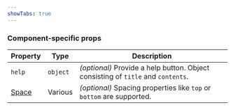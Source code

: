 ```yaml
---
showTabs: true
---
```



### Component-specific props

| Property                                | Type     | Description                                                                      |
| --------------------------------------- | -------- | -------------------------------------------------------------------------------- |
| `help`                                  | `object` | _(optional)_ Provide a help button. Object consisting of `title` and `contents`. |
| [Space](/uilib/layout/space/properties) | Various  | _(optional)_ Spacing properties like `top` or `bottom` are supported.            |

<DataValueReadwriteProperties />
